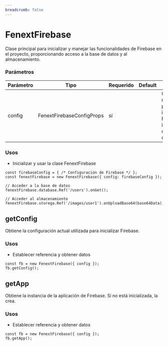 ```yaml
---
breadcrumb: false
---
```

# FenextFirebase

Clase principal para inicializar y manejar las funcionalidades de Firebase en el proyecto, proporcionando acceso a la base de datos y al almacenamiento.

### Parámetros

| Parámetro | Tipo | Requerido | Default | Descripcion |
| --------- | ---- | --------- | ------- | ----------- |
| config | FenextFirebaseConfigProps | sí |  | Configuración necesaria para inicializar Firebase, incluyendo claves y URLs de Firebase. |
### Usos

- Inicializar y usar la clase FenextFirebase

```tsx copy
const firebaseConfig = { /* Configuración de Firebase */ };
const fenextFirebase = new FenextFirebase({ config: firebaseConfig });

// Acceder a la base de datos
fenextFirebase.database.Ref('/users').onGet();

// Acceder al almacenamiento
fenextFirebase.storega.Ref('/images/user1').onUploadBase64(base64Data);
```

## getConfig

Obtiene la configuración actual utilizada para inicializar Firebase.

### Usos

- Establecer referencia y obtener datos

```tsx copy
const fb = new FenextFirebase({ config });
fb.getConfig();
```



## getApp

Obtiene la instancia de la aplicación de Firebase. Si no está inicializada, la crea.

### Usos

- Establecer referencia y obtener datos

```tsx copy
const fb = new FenextFirebase({ config });
fb.getApp();
```



